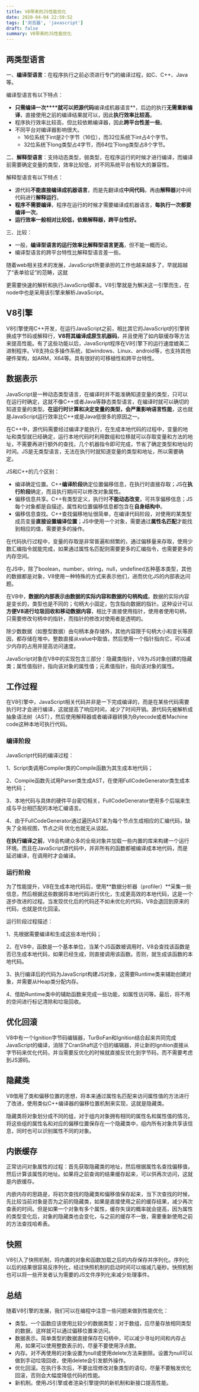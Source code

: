 ```yaml
---
title: V8带来的JS性能优化
date: 2020-04-04 22:59:52
tags: ['浏览器', 'javascript']
draft: false
summary: V8带来的JS性能优化
---
```


## 两类型语言

一、**编译型语言**：在程序执行之前必须进行专门的编译过程，如C、C++、Java等。

编译型语言有以下特点：

- **只需编译一次****就可以把源代码**编译成机器语言**，后边的执行**无需重新编译**，直接使用之前的编译结果就可以，因此**执行效率比较高**。
- 程序执行效率比较高，但比较依赖编译器，因此**跨平台性差一些**。
- 不同平台对编译器影响很大。
  - 16位系统下int是2个字节（16位），而32位系统下int占4个字节。
  - 32位系统下long类型占4字节，而64位下long类型占8个字节。

二、**解释型语言**：支持动态类型，弱类型，在程序运行的时候才进行编译，而编译前需要确定变量的类型，效率比较低，对不同系统平台有较大的兼容性。

解释型语言有以下特点：

- 源代码**不能直接编译成机器语言**，而是先翻译成**中间代码**，再由**解释器**对中间代码进行**解释运行**。
- **程序不需要编译**，程序在运行的时候才需要编译成机器语言，**每执行一次都要编译一次**。
- **运行效率一般相对比较低，依赖解释器，跨平台性好。**

三、比较：

- 一般，**编译型语言的运行效率比解释型语言更高**，但不能一概而论。
- 编译型语言的跨平台特性比解释型语言差一些。

随着web相关技术的发展，JavaScript所要承担的工作也越来越多了，早就超越了“表单验证”的范畴，这就

更需要快速的解析和执行JavaScript脚本。V8引擎就是为解决这一引擎而生，在node中也是采用该引擎来解析JavaScript。

## V8引擎

V8引擎使用C++开发，在运行JavaScript之前，相比其它的JavaScript的引擎转换成字节码或解释行，**V8将其编译成原生机器码**，并且使用了如内联缓存等方法来提高性能。有了这些功能以后，JavaScript程序在V8引擎下的运行速度媲美二进制程序。V8支持众多操作系统，如windows、Linux、android等，也支持其他硬件架构，如ARM，X64等。具有很好的可移植性和跨平台特性。

## 数据表示

JavaScript是一种动态类型语言，在编译时并不能准确知道变量的类型，只可以在运行时确定，这就不像C++或者Java等静态类型语言，在编译时就可以确切的知道变量的类型。**在运行时计算和决定变量的类型，会严重影响语言性能**，这也就是JavaScript运行效率比C++或是Java低很多的原因之一。

在C++中，源代码需要经过编译才能执行，在生成本地代码的过程中，变量的地址和类型就已经确定，运行本地代码时利用数组和位移就可以存取变量和方法的地址，不需要再进行额外的查找，几个机器指令即可完成，节省了确定类型和地址的时间。JS是无类型语言，无法在执行时就知道变量的类型和地址，所以需要确定。

JS和C++的几个区别：

- 编译确定位置。C++**编译阶段**确定位置偏移信息，在执行时直接存取；JS在**执行阶段**确定，而且执行期间可以修改对象属性。
- 偏移信息共享。C++有类型定义，执行时**不能动态改变**，可共享偏移信息；JS每个对象都是自描述，属性和位置偏移信息都包含在**自身结构中**。
- 偏移信息查找。C++查找偏移地址很简单，在编译代码阶段，对使用的某类型成员变量**直接设置编译位置**；JS中使用一个对象，需要通过**属性名匹配**才能找到相应的值，需要更多的操作。

在代码执行过程中，变量的存取是非常普遍和频繁的，通过偏移量来存取，使用少数汇编指令就能完成，如果通过属性名匹配则需要更多的汇编指令，也需要更多的内存空间。

在JS中，除了boolean，number，string，null，undefined五种基本类型，其他的数据都是对象，V8使用一种特殊的方式来表示他们，进而优化JS的内部表达问题。

在V8中，**数据的内部表示由数据的实际内容和数据的句柄构成**。数据的实际内容是变长的，类型也是不同的；句柄大小固定，包含指向数据的指针。这种设计可以**方便V8进行垃圾回收和移动数据内容**，相比于直接使用指针，使用者使用句柄，只需要修改句柄中的指针，而指针的修改对使用者是透明的。

除少数数据（如整型数据）由句柄本身存储外，其他内容限于句柄大小和变长等原因，都存储在堆中。整数直接从value中取值，然后使用一个指针指向它，可以减少内存的占用并提高访问速度。

JavaScript对象在V8中的实现包含三部分：隐藏类指针，V8为JS对象创建的隐藏类；属性值指针，指向该对象的属性值；元素值指针，指向该对象的属性。

## 工作过程

在V8引擎中，JavaScript相关代码并非是一下完成编译的，而是在某些代码需要执行时才会进行编译，这就提高了响应时间，减少了时间开销。源代码先被解析成抽象语法树（AST），然后使用解释器或者编译器转换为Bytecode或者Machine code这种本地可执行代码。

### 编译阶段

JavaScript代码的编译过程：

1、Script类调用Compiler类的Compile函数为其生成本地代码；

2、Compile函数先试用Parser类生成AST，在使用FullCodeGenerator类生成本地代码；

3、本地代码与具体的硬件平台密切相关，FullCodeGenerator使用多个后端来生成与平台相匹配的本地汇编语言。

4、由于FullCodeGenerator通过遍历AST来为每个节点生成相应的汇编代码，缺失了全局视图，节点之间 优化也就无从谈起。

**在执行编译之前**，V8会构建众多的全局对象并加载一些内置的库来构建一个运行环境。而且在JavaScript源代码中，并非所有的函数都被编译成本地代码，而是延迟编译，在调用时才会编译。

### 运行阶段

为了性能提升，V8在生成本地代码后，使用**数据分析器（profiler）**采集一些信息，然后根据这些数据将本地代码进行优化，生成更高效的本地代码，这是一个逐步改进的过程。当发现优化后的代码还不如未优化的代码，V8会退回到原来的代码，也就是优化回滚。

运行阶段过程描述：

1、先根据需要编译和生成这些本地代码；

2、在V8中，函数是一个基本单位，当某个JS函数被调用时，V8会查找该函数是否已生成本地代码，如果已经生成，则直接调用该函数。否则，就生成该函数的本地代码。

3、执行编译后的代码为JavaScript构建JS对象，这需要Runtime类来辅助创建对象，并需要从Heap类分配内存。

4、借助Runtime类中的辅助函数来完成一些功能，如属性访问等。最后，将不用的空间进行标记清除和垃圾回收。

## 优化回滚

V8中有一个Ignition字节码编辑器，TurBoFan和Ignition结合起来共同完成JavaScript的编译，消除了CranShaft这个旧的编辑器，并让新的Ignition直接从字节码来优化代码，并当需要反优化的时候就直接反优化到字节码，而不需要考虑到JS源码。

## 隐藏类

V8借用了类和偏移位置的思想，将本来通过属性名匹配来访问属性值的方法进行了改进，使用类似C++编译器的偏移位置机制来实现，这就是隐藏类。

隐藏类将对象划分成不同的组，对于组内对象拥有相同的属性名和属性值的情况，将这些组的属性名和对应的偏移位置保存在一个隐藏类中，组内所有对象共享该信息，同时也可以识别属性不同的对象。

## 内嵌缓存

正常访问对象属性的过程：首先获取隐藏类的地址，然后根据属性名查找偏移值，然后计算该属性的地址。如果将之前查询的结果缓存起来，可以供再次访问，这就是内嵌缓存。

内嵌内存的思路是，将初次查找的隐藏类和偏移值保存起来，当下次查找的时候，先比较当前对象是否为之前的隐藏类，如果是直接使用之前的缓存结果，减少再次查表的时间。但是如果一个对象有多个属性，缓存失误的概率就会提高，因为属性的类型变化后，对象的隐藏类也会变化，与之前的缓存不一致，需要重新使用之前的方法查找哈希表。

## 快照

V8引入了快照机制，将内置的对象和函数加载之后的内存保存并序列化。序列化以后的结果很容易反序列化，经过快照机制的启动时间可以缩减几毫秒。快照机制也可以将一些开发者认为需要的JS文件序列化来减少处理事件。

## 总结

随着V8引擎的发展，我们可以在编程中注意一些问题来做到性能优化：

- 类型。一个函数应该使用比较少的数据类型；对于数组，应尽量存放相同类型的数据，这样就可以通过偏移位置来访问。
- 数据表示。简单类型的数据直接保存在句柄中，可以减少寻址时间和内存占用，如果可以使用整数表示的，尽量不要使用浮点数。
- 内存。对不再使用的对象设置为null或使用delete方法来删除。设置为null可以做到手动垃圾回收，使用delete会引发额外操作。
- 优化回滚。在执行多次后，不要出现修改对象类型的语句，尽量不要触发优化回滚，否则会大幅度降低代码的性能。
- 新机制。使用JS引擎或者渲染引擎提供的新机制和新接口提高性能。
